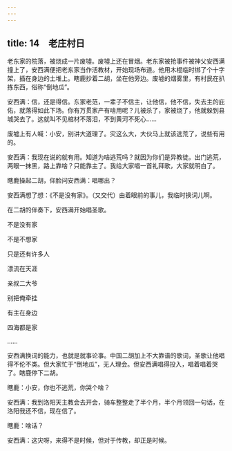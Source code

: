 ```yaml
---
---
---
```

title: 14　老庄村日
---




老东家的院落，被烧成一片废墟。废墟上还在冒烟。老东家被抢事件被神父安西满撞上了，安西满便把老东家当作活教材，开始现场布道。他用木棍临时绑了个十字架，插在身边的土堆上。瞎鹿抄着二胡，坐在他旁边。废墟的烟雾里，有村民在扒拣东西，俗称“倒地瓜”。

安西满：信，还是得信。东家老范，一辈子不信主，让他信，他不信，失去主的庇佑，就落得如此下场。你有万贯家产有啥用呢？儿被杀了，家被烧了，他就躲到县城哭去了。这就叫不见棺材不落泪，不到黄河不死心……

废墟上有人喊：小安，别讲大道理了。灾这么大，大伙马上就该逃荒了，说些有用的。

安西满：我现在说的就有用。知道为啥逃荒吗？就因为你们是异教徒。出门逃荒，两眼一抹黑，路上靠啥？只能靠主了。我给大家唱一首礼拜歌，大家就明白了。

瞎鹿操起二胡，仰脸问安西满：唱哪出？

安西满想了想：《不是没有家》。（又交代）由着眼前的事儿，我临时换词儿啊。

在二胡的伴奏下，安西满开始唱圣歌。

不是没有家

不是不想家

只是还有许多人

漂流在天涯

亲叔二大爷

别把俺牵挂

有主在身边

四海都是家

……

安西满换词的能力，也就是就事论事。中国二胡加上不大靠谱的歌词，圣歌让他唱得不伦不类。但大家忙于“倒地瓜”，无人理会。但安西满唱得投入，唱着唱着哭了。瞎鹿停下二胡。

瞎鹿：小安，你也不逃荒，你哭个啥？

安西满：我到洛阳天主教会去开会，骑车整整走了半个月，半个月领回一句话，在洛阳我还不信，现在信了。

瞎鹿：啥话？

安西满：这灾呀，来得不是时候，但对于传教，却正是时候。